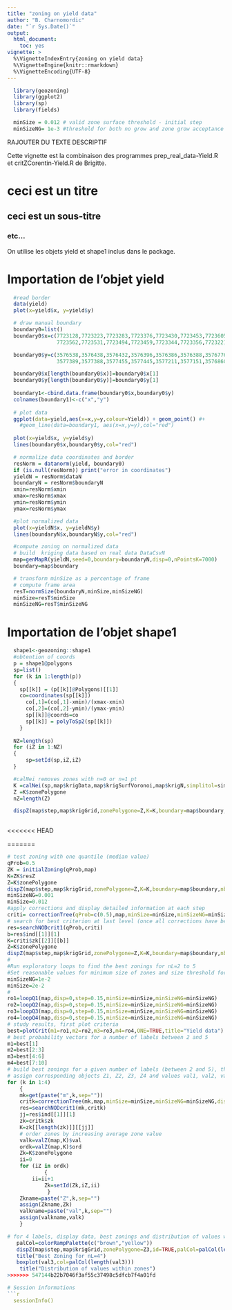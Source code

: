 ```yaml
---
title: "zoning on yield data"
author: "B. Charnomordic"
date: "`r Sys.Date()`"
output:
  html_document:
    toc: yes
vignette: >
  %\VignetteIndexEntry{zoning on yield data}
  %\VignetteEngine{knitr::rmarkdown}
  %\VignetteEncoding{UTF-8}
---
```


```r
  library(geozoning)
  library(ggplot2)
  library(sp)
  library(fields)

  minSize = 0.012 # valid zone surface threshold - initial step
  minSizeNG= 1e-3 #threshold for both no grow and zone grow acceptance (checkContour)

```

RAJOUTER DU TEXTE DESCRIPTIF

Cette vignette est la combinaison des programmes prep_real_data-Yield.R et critZCorentin-Yield.R de Brigitte.

# ceci est un titre
## ceci est un sous-titre
### etc...

On utilise les objets yield et shape1 inclus dans le package.

# Importation de l'objet yield
```r
  #read border
  data(yield)
  plot(x=yield$x, y=yield$y)
```

```r
  # draw manual boundary
  boundary0=list()
  boundary0$x=c(7723128,7723223,7723283,7723376,7723430,7723453,7723605,7723713,7723699,7723638,7723696,7723707,
                7723562,7723531,7723494,7723459,7723344,7723356,7723221,7723158,7723129)

  boundary0$y=c(3576538,3576438,3576432,3576396,3576386,3576388,3576776,3577000,3577054,3577104,3577175,3577202,
                3577389,3577388,3577455,3577445,3577211,3577151,3576860,3576697,3576547)

  boundary0$x[length(boundary0$x)]=boundary0$x[1]
  boundary0$y[length(boundary0$y)]=boundary0$y[1]
  
  boundary1<-cbind.data.frame(boundary0$x,boundary0$y)
  colnames(boundary1)<-c("x","y")
  
  # plot data
  ggplot(data=yield,aes(x=x,y=y,colour=Yield)) + geom_point() #+
    #geom_line(data=boundary1, aes(x=x,y=y),col="red")
  
  plot(x=yield$x, y=yield$y)
  lines(boundary0$x,boundary0$y,col="red")
```

```r
  # normalize data coordinates and border
  resNorm = datanorm(yield, boundary0)
  if (is.null(resNorm)) print("error in coordinates")
  yieldN = resNorm$dataN 
  boundaryN = resNorm$boundaryN
  xmin=resNorm$xmin
  xmax=resNorm$xmax
  ymin=resNorm$ymin
  ymax=resNorm$ymax

  #plot normalized data
  plot(x=yieldN$x, y=yieldN$y)
  lines(boundaryN$x,boundaryN$y,col="red")

  #compute zoning on normalized data
  # build  kriging data based on real data DataCsvN
  map=genMapR(yieldN,seed=0,boundary=boundaryN,disp=0,nPointsK=7000)
  boundary=map$boundary

  # transform minSize as a percentage of frame
  # compute frame area
  resT=normSize(boundaryN,minSize,minSizeNG)
  minSize=resT$minSize
  minSizeNG=resT$minSizeNG
```

# Importation de l'objet shape1
```r
  shape1<-geozoning::shape1
  #obtention of coords
  p = shape1@polygons
  sp=list()
  for (k in 1:length(p))
  {
  	sp[[k]] = (p[[k]]@Polygons)[[1]]
  	co=coordinates(sp[[k]])
	  co[,1]=(co[,1]-xmin)/(xmax-xmin)
	  co[,2]=(co[,2]-ymin)/(ymax-ymin)
	  sp[[k]]@coords=co
	  sp[[k]] = polyToSp2(sp[[k]])
	}
  
  NZ=length(sp)
  for (iZ in 1:NZ)
  {
	  sp=setId(sp,iZ,iZ)
  }

  #calNei removes zones with n=0 or n=1 pt
  K =calNei(sp,map$krigData,map$krigSurfVoronoi,map$krigN,simplitol=simplitol)
  Z =K$zonePolygone
  nZ=length(Z)

  dispZ(map$step,map$krigGrid,zonePolygone=Z,K=K,boundary=map$boundary,nbLvl=0)
  
```
<<<<<<< HEAD

=======
```r
# test zoning with one quantile (median value)
qProb=0.5
ZK = initialZoning(qProb,map)
K=ZK$resZ
Z=K$zonePolygone
dispZ(map$step,map$krigGrid,zonePolygone=Z,K=K,boundary=map$boundary,nbLvl=0,id=FALSE)
minSizeNG=0.001
minSize=0.012
#apply corrections and display detailed information at each step
criti= correctionTree(qProb=c(0.5),map,minSize=minSize,minSizeNG=minSizeNG,disp=1)
# search for best criterion at last level (once all corrections have been applied)
res=searchNODcrit1(qProb,criti)
b=res$ind[[1]][1]
K=criti$zk[[2]][[b]]
Z=K$zonePolygone
dispZ(map$step,map$krigGrid,zonePolygone=Z,K=K,boundary=map$boundary,nbLvl=0,id=FALSE)
#
#Run exploratory loops to find the best zonings for nL=2 to 5
#Set reasonable values for minimum size of zones and size threshold for not trying to grow zones (just remove them)
minSizeNG=1e-2
minSize=2e-2
#
ro1=loopQ1(map,disp=0,step=0.15,minSize=minSize,minSizeNG=minSizeNG)
ro2=loopQ2(map,disp=0,step=0.15,minSize=minSize,minSizeNG=minSizeNG)
ro3=loopQ3(map,disp=0,step=0.15,minSize=minSize,minSizeNG=minSizeNG)
ro4=loopQ4(map,disp=0,step=0.15,minSize=minSize,minSizeNG=minSizeNG)
# study results, first plot criteria
best=plotCrit(m1=ro1,m2=ro2,m3=ro3,m4=ro4,ONE=TRUE,title="Yield data")
# best probability vectors for a number of labels between 2 and 5
m1=best[1]
m2=best[2:3]
m3=best[4:6]
m4=best[7:10]
# build best zonings for a given number of labels (between 2 and 5), that implies calculating corrections for the best zonings determined in the exploration loop
# assign corresponding objects Z1, Z2, Z3, Z4 and values val1, val2, val3, val4
for (k in 1:4)
    {
	mk=get(paste("m",k,sep=""))
	critk=correctionTree(mk,map,minSize=minSize,minSizeNG=minSizeNG,disp=0,SAVE=T)
	res=searchNODcrit1(mk,critk)
	jj=res$ind[[1]][1]
	zk=critk$zk
	K=zk[[length(zk)]][[jj]]
	# order zones by increasing average zone value
	valk=valZ(map,K)$val
	ordk=valZ(map,K)$ord
	Zk=K$zonePolygone
	ii=0
	for (iZ in ordk)
    	    {
		ii=ii+1
    		Zk=setId(Zk,iZ,ii)
    	     }
	Zkname=paste("Z",k,sep="")
	assign(Zkname,Zk)
	valkname=paste("val",k,sep="")
	assign(valkname,valk)
    }

# for 4 labels, display data, best zonings and distribution of values within zones (boxplot)
   palCol=colorRampPalette(c("brown","yellow"))
   dispZ(map$step,map$krigGrid,zonePolygone=Z3,id=TRUE,palCol=palCol(length(Z3)))
   title("Best Zoning for nL=4")
   boxplot(val3,col=palCol(length(val3)))
    title("Distribution of values within zones")
>>>>>>> 547144b22b7046f3af55c37498c5dfcb7f4a01fd

# Session informations
```r
  sessionInfo()
```
